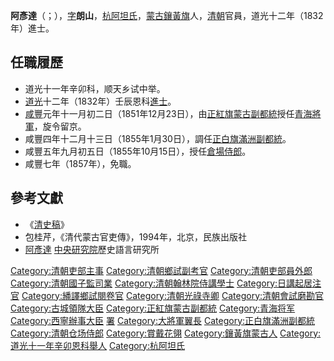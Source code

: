 '''阿彥達'''（{{lang-mnc|ᠠᠶᠠᠨᡩᠠ|v=ayanda}}；{{bd|1804年||1857年|}}），[[表字|字]]'''朗山'''，[[杭阿坦氏|杭阿坦氏]]，[[蒙古鑲黃旗|蒙古鑲黃旗]]人，[[清朝|清朝]]官員，道光十二年（1832年）進士。

==任職履歷==
*道光十一年辛卯科，顺天乡试中举。
*[[道光|道光]]十二年（1832年）壬辰恩科[[進士|進士]]。
*[[咸丰_(年号)|咸豐]]元年十一月初二日（1851年12月23日），由[[正紅旗蒙古|正紅旗蒙古]][[副都統|副都統]]授任[[青海將軍|青海將軍]]，旋令留京。
*咸豐四年十二月十三日（1855年1月30日），調任[[正白旗滿洲|正白旗滿洲]][[副都統|副都統]]。
*咸豐五年九月初五日（1855年10月15日），授任[[倉場侍郎|倉場侍郎]]。
*咸豐七年（1857年），免職。

==參考文獻==
*《[[清史稿|清史稿]]》
*包桂芹，《清代蒙古官吏傳》，1994年，北京，民族出版社
*[http://archive.ihp.sinica.edu.tw/ttscgi/ttsquery?0:0:mctauac:NO%3DNO7153 阿彥達] {{Wayback|url=http://archive.ihp.sinica.edu.tw/ttscgi/ttsquery?0:0:mctauac:NO%3DNO7153 |date=20180620024515 }}[[中央研究院|中央研究院]]歷史語言研究所
{{道光十二年壬辰恩科殿試金榜}}
{{特授改補館職翰林}}
{{清朝官员小作品}}
{{DEFAULTSORT:A阿}}
[[Category:清朝吏部主事|Category:清朝吏部主事]]
[[Category:清朝鄉試副考官|Category:清朝鄉試副考官]]
[[Category:清朝吏部員外郎|Category:清朝吏部員外郎]]
[[Category:清朝國子監司業|Category:清朝國子監司業]]
[[Category:清朝翰林院侍講學士|Category:清朝翰林院侍講學士]]
[[Category:日講起居注官|Category:日講起居注官]]
[[Category:繙譯鄉試閱卷官|Category:繙譯鄉試閱卷官]]
[[Category:清朝光祿寺卿|Category:清朝光祿寺卿]]
[[Category:清朝會試磨勘官|Category:清朝會試磨勘官]]
[[Category:古城領隊大臣|Category:古城領隊大臣]]
[[Category:正紅旗蒙古副都統|Category:正紅旗蒙古副都統]]
[[Category:青海将军|Category:青海将军]]
[[Category:西寧辦事大臣|Category:西寧辦事大臣]]
[[Category:鑲藍旗護軍統領|署]]
[[Category:大將軍翼長|Category:大將軍翼長]]
[[Category:正白旗滿洲副都統|Category:正白旗滿洲副都統]]
[[Category:清朝仓场侍郎|Category:清朝仓场侍郎]]
[[Category:賞戴花翎|Category:賞戴花翎]]
[[Category:鑲黃旗蒙古人|Category:鑲黃旗蒙古人]]
[[Category:道光十一年辛卯恩科舉人|Category:道光十一年辛卯恩科舉人]]
[[Category:杭阿坦氏|Category:杭阿坦氏]]